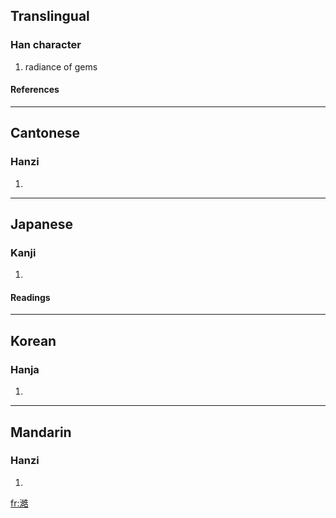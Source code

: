 {{see|浩}}

==Translingual==
===Han character===
{{Han char|rn=85|rad=水|as=12|sn=15|four=3416<sub>1</sub>|canj=水竹日口 (EHAR)}}
# radiance of gems
====References====
{{Han ref|kx=0652.100|dkj=18338|dj=1062.120|hdz=31744.060|uh=6F94|ud=28564|bh=E650|bd=58960}}

----
==Cantonese==
===Hanzi===
{{yue-hanzi|jyut=|y=hou4}}
# {{defn|Cantonese}}

----
==Japanese==
===Kanji===
{{ja-kanji|grade=|rs=水12}}
# {{defn|Japanese}} 
====Readings====
{{ja-readings|on=[[こう]] (kō)|kun=[[ひろい]] (hiroi)}}

----
==Korean==
===Hanja===
{{ko-hanja|hangeul=호|eumhun=|rv=ho|mr=ho|y=ho}}
# {{defn|Korean}}

----
==Mandarin==
===Hanzi===
{{cmn-hanzi|pin=[[hào]] ([[hao4]])|wg=hao<sup>4</sup>}}
# {{defn|Mandarin}}

[[fr:澔]]